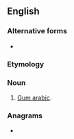 ==English==

===Alternative forms===
* {{l|en|acacine}}

===Etymology===
{{suffix|acacia|in|lang=en}}

===Noun===
{{en-noun|-}}

# [[gum arabic|Gum arabic]].

===Anagrams===
* {{anagrams|en|anicca}}